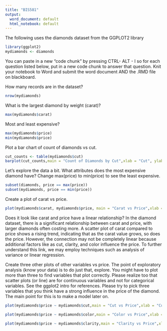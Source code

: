 ---
title: "BIS581"
output:
  word_document: default
  html_notebook: default
---
The following uses the diamonds dataset from the GGPLOT2 library 

```{r}
library(ggplot2)
mydiamonds <- diamonds
```

You can paste in a new "code chunk" by pressing CTRL- ALT - I
so for each question listed below, put in a new code chunk to answer that question.
Knit your notebook to Word and submit the word document AND the .RMD file on blackboard.

How many records are in the dataset?
```{r}
nrow(mydiamonds)
```

What is the largest diamond by weight (carat)?
```{r}
max(mydiamonds$carat)
```

Most and least expensive?
```{r}
max(mydiamonds$price)
min(mydiamonds$price)
```

Plot a bar chart of count of diamonds vs cut.
```{r}
cut_counts <- table(mydiamonds$cut)
barplot(cut_counts,main = "Count of Diamonds by Cut",xlab = "Cut", ylab = "Count of Diamonds")
```

Let's explore the data a bit. What attributes does the most expensive diamond have? Change max(price) to min(price) to see the least expensive.
```{r}
subset(diamonds, price == max(price))
subset(mydiamonds, price == min(price))
```

Create a plot of carat vs price.
```{r}
plot(mydiamonds$carat, mydiamonds$price, main = "Carat vs Price",xlab = "Carat",ylab = "Price")
```


Does it look like carat and price have a linear relationship?
In the diamond dataset, there is a significant relationship between carat and price, with larger diamonds often costing more. A scatter plot of carat compared to price shows a rising trend, indicating that as the carat value grows, so does the price. However, the connection may not be completely linear because additional factors like as cut, clarity, and color influence the price. To further understand this link, we may employ techniques such as analysis of variance or linear regression.


Create three other plots of other variables vs price. The point of exploratory analysis (know your data) is to do just that, explore. You might have to plot more than three to find variables that plot correctly. Please realize too that scatter plots (or line) are for continuous variables and not for categorical variables. See the ggplot2 intro for references. Please try to pick three variables that you think have a strong influence in the price of the diamond. The main point for this is to make a model later on.
```{r}
plot(mydiamonds$price ~ mydiamonds$cut,main = "Cut vs Price",xlab = "Cut",ylab = "Price",col = "green")
```


```{r}
plot(mydiamonds$price ~ mydiamonds$color,main = "Color vs Price",xlab = "Color",ylab = "Price",col = "blue")
```


```{r}
plot(mydiamonds$price ~ mydiamonds$clarity,main = "Clarity vs Price",xlab = "Clarity",ylab = "Price",col = "red")

```
